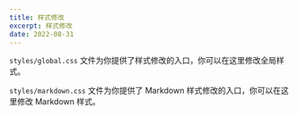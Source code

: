 ```yaml
---
title: 样式修改
excerpt: 样式修改
date: 2022-08-31
---
```


`styles/global.css` 文件为你提供了样式修改的入口，你可以在这里修改全局样式。

`styles/markdown.css` 文件为你提供了 Markdown 样式修改的入口，你可以在这里修改 Markdown 样式。

